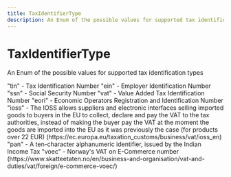 ```yaml
---
title: TaxIdentifierType
description: An Enum of the possible values for supported tax identification types
---
```


TaxIdentifierType
===============================================
An Enum of the possible values for supported tax identification types


<Reference>  
  <Field name="TIN">
    <Description>
      "tin" - Tax Identification Number
    </Description>
  </Field>
  <Field name="EIN">
    <Description>
      "ein" - Employer Identification Number
    </Description>
  </Field>
  <Field name="SSN">
    <Description>
      "ssn" - Social Security Number
    </Description>
  </Field>
  <Field name="VAT">
    <Description>
      "vat" - Value Added Tax Identification Number
    </Description>
  </Field>
  <Field name="EORI">
    <Description>
      "eori" - Economic Operators Registration and Identification Number
    </Description>
  </Field>
  <Field name="IOSS">
    <Description>
      "ioss" - The IOSS allows suppliers and electronic interfaces selling imported goods to buyers in the EU to collect, declare and pay the VAT to the tax authorities, instead of making the buyer pay the VAT at the moment the goods are imported into the EU as it was previously the case (for products over 22 EUR) (https://ec.europa.eu/taxation_customs/business/vat/ioss_en)
    </Description>
  </Field>
  <Field name="PAN">
    <Description>
      "pan" - A ten-character alphanumeric identifier, issued by the Indian Income Tax
    </Description>
  </Field>
  <Field name="VOEC">
    <Description>
      "voec" - Norway's VAT on E-Commerce number (https://www.skatteetaten.no/en/business-and-organisation/vat-and-duties/vat/foreign/e-commerce-voec/)
    </Description>
  </Field>
</Reference>